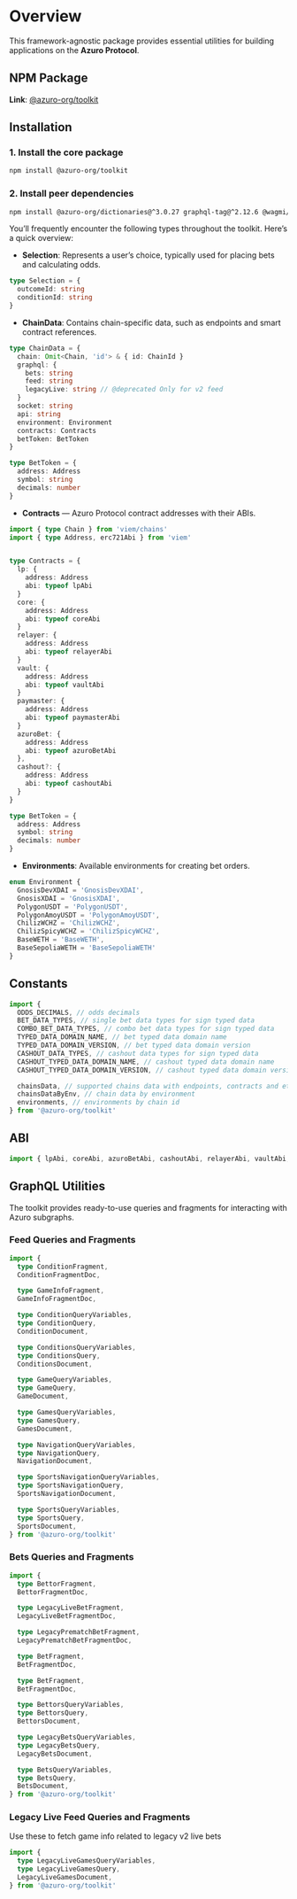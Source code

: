 
# Overview

This framework-agnostic package provides essential utilities for building applications on the **Azuro Protocol**.

## NPM Package

**Link**: [@azuro-org/toolkit](https://www.npmjs.com/package/@azuro-org/toolkit)

## Installation

### 1. Install the core package

```bash copy
npm install @azuro-org/toolkit
```

### 2. Install peer dependencies

```bash copy
npm install @azuro-org/dictionaries@^3.0.27 graphql-tag@^2.12.6 @wagmi/core@^2.17.2 viem@^2.30.4
```


<Callout type="info">
You’ll frequently encounter the following types throughout the toolkit. Here’s a quick overview:

- **Selection**: Represents a user’s choice, typically used for placing bets and calculating odds.

```ts
type Selection = {
  outcomeId: string
  conditionId: string
}
```

- **ChainData**: Contains chain-specific data, such as endpoints and smart contract references.

```ts
type ChainData = {
  chain: Omit<Chain, 'id'> & { id: ChainId }
  graphql: {
    bets: string
    feed: string
    legacyLive: string // @deprecated Only for v2 feed
  }
  socket: string
  api: string
  environment: Environment
  contracts: Contracts
  betToken: BetToken
}

type BetToken = {
  address: Address
  symbol: string
  decimals: number
}
```

- **Contracts** — Azuro Protocol contract addresses with their ABIs.
```ts
import { type Chain } from 'viem/chains'
import { type Address, erc721Abi } from 'viem'


type Contracts = {
  lp: {
    address: Address
    abi: typeof lpAbi
  }
  core: {
    address: Address
    abi: typeof coreAbi
  }
  relayer: {
    address: Address
    abi: typeof relayerAbi
  }
  vault: {
    address: Address
    abi: typeof vaultAbi
  }
  paymaster: {
    address: Address
    abi: typeof paymasterAbi
  }
  azuroBet: {
    address: Address
    abi: typeof azuroBetAbi
  },
  cashout?: {
    address: Address
    abi: typeof cashoutAbi
  }
}

type BetToken = {
  address: Address
  symbol: string
  decimals: number
}
```

- **Environments**: Available environments for creating bet orders.

```ts
enum Environment {
  GnosisDevXDAI = 'GnosisDevXDAI',
  GnosisXDAI = 'GnosisXDAI',
  PolygonUSDT = 'PolygonUSDT',
  PolygonAmoyUSDT = 'PolygonAmoyUSDT',
  ChilizWCHZ = 'ChilizWCHZ',
  ChilizSpicyWCHZ = 'ChilizSpicyWCHZ',
  BaseWETH = 'BaseWETH',
  BaseSepoliaWETH = 'BaseSepoliaWETH'
}
```
</Callout>

## Constants

```ts
import {
  ODDS_DECIMALS, // odds decimals
  BET_DATA_TYPES, // single bet data types for sign typed data
  COMBO_BET_DATA_TYPES, // combo bet data types for sign typed data
  TYPED_DATA_DOMAIN_NAME, // bet typed data domain name
  TYPED_DATA_DOMAIN_VERSION, // bet typed data domain version
  CASHOUT_DATA_TYPES, // cashout data types for sign typed data
  CASHOUT_TYPED_DATA_DOMAIN_NAME, // cashout typed data domain name
  CASHOUT_TYPED_DATA_DOMAIN_VERSION, // cashout typed data domain version

  chainsData, // supported chains data with endpoints, contracts and etc.
  chainsDataByEnv, // chain data by environment
  environments, // environments by chain id
} from '@azuro-org/toolkit'
```

## ABI

```ts
import { lpAbi, coreAbi, azuroBetAbi, cashoutAbi, relayerAbi, vaultAbi, paymasterAbi } from '@azuro-org/toolkit'
```

## GraphQL Utilities

The toolkit provides ready-to-use queries and fragments for interacting with Azuro subgraphs.

### Feed Queries and Fragments

```ts
import {
  type ConditionFragment,
  ConditionFragmentDoc,

  type GameInfoFragment,
  GameInfoFragmentDoc,

  type ConditionQueryVariables,
  type ConditionQuery,
  ConditionDocument,

  type ConditionsQueryVariables,
  type ConditionsQuery,
  ConditionsDocument,

  type GameQueryVariables,
  type GameQuery,
  GameDocument,

  type GamesQueryVariables,
  type GamesQuery,
  GamesDocument,

  type NavigationQueryVariables,
  type NavigationQuery,
  NavigationDocument,

  type SportsNavigationQueryVariables,
  type SportsNavigationQuery,
  SportsNavigationDocument,

  type SportsQueryVariables,
  type SportsQuery,
  SportsDocument,
} from '@azuro-org/toolkit'
```


### Bets Queries and Fragments

```ts
import {
  type BettorFragment,
  BettorFragmentDoc,

  type LegacyLiveBetFragment,
  LegacyLiveBetFragmentDoc,

  type LegacyPrematchBetFragment,
  LegacyPrematchBetFragmentDoc,

  type BetFragment,
  BetFragmentDoc,

  type BetFragment,
  BetFragmentDoc,

  type BettorsQueryVariables,
  type BettorsQuery,
  BettorsDocument,

  type LegacyBetsQueryVariables,
  type LegacyBetsQuery,
  LegacyBetsDocument,

  type BetsQueryVariables,
  type BetsQuery,
  BetsDocument,
} from '@azuro-org/toolkit'
```


### Legacy Live Feed Queries and Fragments
Use these to fetch game info related to legacy v2 live bets

```ts
import {
  type LegacyLiveGamesQueryVariables,
  type LegacyLiveGamesQuery,
  LegacyLiveGamesDocument,
} from '@azuro-org/toolkit'
```

